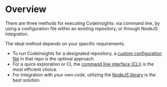 # Overview

There are three methods for executing CodeInsights: via command line, by using a configuration file within an existing repository, or through NodeJS integration.

The ideal method depends on your specific requirements.

* To run CodeInsights for a designated repository, a [custom configuration file](./configuration) in that repo is the optimal approach.
* For a quick exploration or CI, the [command line interface (CLI)](./cli) is the most efficient choice.
* For integration with your own code, utilizing the [NodeJS library](./library) is the best solution.


